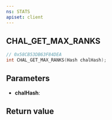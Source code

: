 ```yaml
---
ns: STATS
apiset: client
---
```

## CHAL_GET_MAX_RANKS

```c
// 0x58CB53DB63F84DEA
int CHAL_GET_MAX_RANKS(Hash chalHash);
```


## Parameters
* **chalHash**:

## Return value